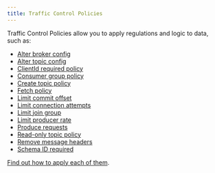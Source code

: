 ```yaml
---
title: Traffic Control Policies
---
```


<ProductScalePlus /> 

Traffic Control Policies allow you to apply regulations and logic to data, such as:

- [Alter broker config](/guide/use-cases/apply-traffic-control-policies/#alter-broker-config)
- [Alter topic config](/guide/use-cases/apply-traffic-control-policies/#alter-topic-config)
- [ClientId required policy](/guide/use-cases/apply-traffic-control-policies/#clientid-required)
- [Consumer group policy](/guide/use-cases/apply-traffic-control-policies/#consumer-group-policy)
- [Create topic policy](/guide/use-cases/apply-traffic-control-policies/#create-topic-policy)
- [Fetch policy](/guide/use-cases/apply-traffic-control-policies/#fetch-policy)
- [Limit commit offset](/guide/use-cases/apply-traffic-control-policies/#limit-commit-offset-policy)
- [Limit connection attempts](/guide/use-cases/apply-traffic-control-policies/#limit-connection-attempts-policy)
- [Limit join group](/guide/use-cases/apply-traffic-control-policies/#limit-join-group-policy)
- [Limit producer rate](/guide/use-cases/apply-traffic-control-policies/#producer-rate-limiting-policy)
- [Produce requests](/guide/use-cases/apply-traffic-control-policies/#produce-policy)
- [Read-only topic policy](/guide/use-cases/apply-traffic-control-policies/#read-only-topic-policy)
- [Remove message headers](/guide/use-cases/apply-traffic-control-policies/#message-header-removal-policy)
- [Schema ID required](/guide/use-cases/apply-traffic-control-policies/#topic-required-schema-id-policy)

[Find out how to apply each of them](/guide/use-cases/apply-traffic-control-policies/).

